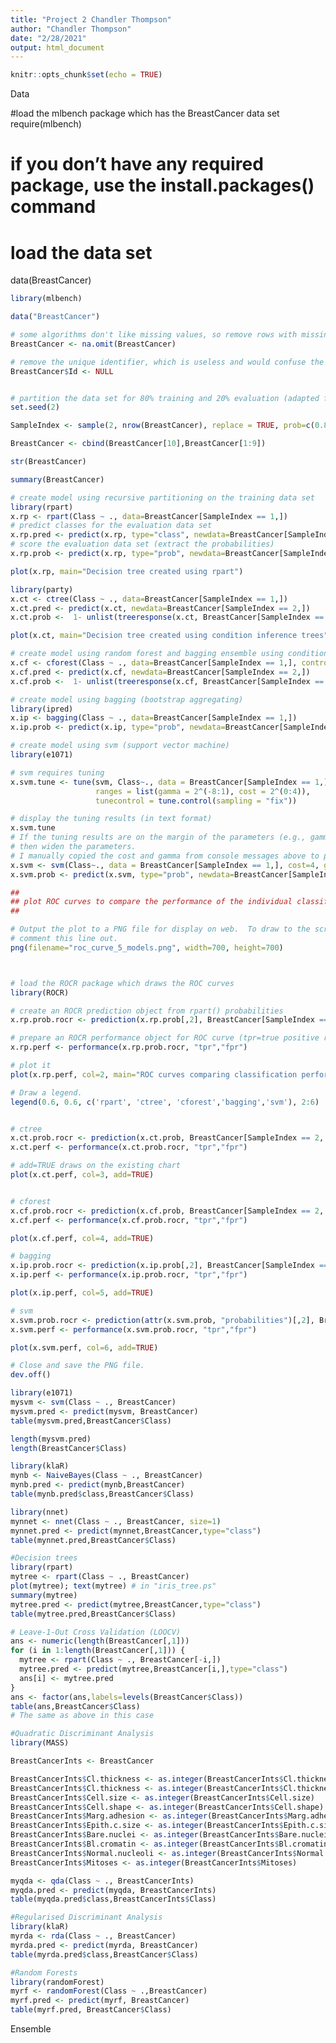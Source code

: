 ---
title: "Project 2 Chandler Thompson"
author: "Chandler Thompson"
date: "2/28/2021"
output: html_document
---

```{r setup, include=FALSE}
knitr::opts_chunk$set(echo = TRUE)
```



Data

#load the mlbench package which has the BreastCancer data set
require(mlbench)

# if you don't have any required package, use the install.packages() command
# load the data set
data(BreastCancer)


```{r}

library(mlbench)

data("BreastCancer")

# some algorithms don't like missing values, so remove rows with missing values
BreastCancer <- na.omit(BreastCancer)

# remove the unique identifier, which is useless and would confuse the machine learning algorithms
BreastCancer$Id <- NULL 


# partition the data set for 80% training and 20% evaluation (adapted from ?randomForest)
set.seed(2)

SampleIndex <- sample(2, nrow(BreastCancer), replace = TRUE, prob=c(0.8, 0.2))


```



```{r}

BreastCancer <- cbind(BreastCancer[10],BreastCancer[1:9])

str(BreastCancer)

summary(BreastCancer)

```



```{r}

# create model using recursive partitioning on the training data set
library(rpart)
x.rp <- rpart(Class ~ ., data=BreastCancer[SampleIndex == 1,])
# predict classes for the evaluation data set
x.rp.pred <- predict(x.rp, type="class", newdata=BreastCancer[SampleIndex == 2,])
# score the evaluation data set (extract the probabilities)
x.rp.prob <- predict(x.rp, type="prob", newdata=BreastCancer[SampleIndex == 2,])

plot(x.rp, main="Decision tree created using rpart")

```

```{r}

library(party)
x.ct <- ctree(Class ~ ., data=BreastCancer[SampleIndex == 1,])
x.ct.pred <- predict(x.ct, newdata=BreastCancer[SampleIndex == 2,])
x.ct.prob <-  1- unlist(treeresponse(x.ct, BreastCancer[SampleIndex == 2,]), use.names=F)[seq(1,nrow(BreastCancer[SampleIndex == 2,])*2,2)]

plot(x.ct, main="Decision tree created using condition inference trees")

```
```{r}

# create model using random forest and bagging ensemble using conditional inference trees
x.cf <- cforest(Class ~ ., data=BreastCancer[SampleIndex == 1,], control = cforest_unbiased(mtry = ncol(BreastCancer)-2))
x.cf.pred <- predict(x.cf, newdata=BreastCancer[SampleIndex == 2,])
x.cf.prob <-  1- unlist(treeresponse(x.cf, BreastCancer[SampleIndex == 2,]), use.names=F)[seq(1,nrow(BreastCancer[SampleIndex == 2,])*2,2)]

```



```{r}

# create model using bagging (bootstrap aggregating)
library(ipred)
x.ip <- bagging(Class ~ ., data=BreastCancer[SampleIndex == 1,])
x.ip.prob <- predict(x.ip, type="prob", newdata=BreastCancer[SampleIndex == 2,])


```



```{r}

# create model using svm (support vector machine)
library(e1071)

# svm requires tuning
x.svm.tune <- tune(svm, Class~., data = BreastCancer[SampleIndex == 1,],
                   ranges = list(gamma = 2^(-8:1), cost = 2^(0:4)),
                   tunecontrol = tune.control(sampling = "fix"))

# display the tuning results (in text format)
x.svm.tune
# If the tuning results are on the margin of the parameters (e.g., gamma = 2^-8), 
# then widen the parameters.
# I manually copied the cost and gamma from console messages above to parameters below.
x.svm <- svm(Class~., data = BreastCancer[SampleIndex == 1,], cost=4, gamma=0.0625, probability = TRUE)
x.svm.prob <- predict(x.svm, type="prob", newdata=BreastCancer[SampleIndex == 2,], probability = TRUE)

```



```{r}

##
## plot ROC curves to compare the performance of the individual classifiers
##

# Output the plot to a PNG file for display on web.  To draw to the screen, 
# comment this line out.
png(filename="roc_curve_5_models.png", width=700, height=700)



# load the ROCR package which draws the ROC curves
library(ROCR)

# create an ROCR prediction object from rpart() probabilities
x.rp.prob.rocr <- prediction(x.rp.prob[,2], BreastCancer[SampleIndex == 2,'Class'])

# prepare an ROCR performance object for ROC curve (tpr=true positive rate, fpr=false positive rate)
x.rp.perf <- performance(x.rp.prob.rocr, "tpr","fpr")

# plot it
plot(x.rp.perf, col=2, main="ROC curves comparing classification performance of five machine learning models")

# Draw a legend.
legend(0.6, 0.6, c('rpart', 'ctree', 'cforest','bagging','svm'), 2:6)


# ctree
x.ct.prob.rocr <- prediction(x.ct.prob, BreastCancer[SampleIndex == 2,'Class'])
x.ct.perf <- performance(x.ct.prob.rocr, "tpr","fpr")

# add=TRUE draws on the existing chart 
plot(x.ct.perf, col=3, add=TRUE)


# cforest
x.cf.prob.rocr <- prediction(x.cf.prob, BreastCancer[SampleIndex == 2,'Class'])
x.cf.perf <- performance(x.cf.prob.rocr, "tpr","fpr")

plot(x.cf.perf, col=4, add=TRUE)

# bagging
x.ip.prob.rocr <- prediction(x.ip.prob[,2], BreastCancer[SampleIndex == 2,'Class'])
x.ip.perf <- performance(x.ip.prob.rocr, "tpr","fpr")

plot(x.ip.perf, col=5, add=TRUE)

# svm
x.svm.prob.rocr <- prediction(attr(x.svm.prob, "probabilities")[,2], BreastCancer[SampleIndex == 2,'Class'])
x.svm.perf <- performance(x.svm.prob.rocr, "tpr","fpr")

plot(x.svm.perf, col=6, add=TRUE)

# Close and save the PNG file.
dev.off()


```

```{r}

library(e1071)
mysvm <- svm(Class ~ ., BreastCancer)
mysvm.pred <- predict(mysvm, BreastCancer)
table(mysvm.pred,BreastCancer$Class)

length(mysvm.pred)
length(BreastCancer$Class)


```

```{r}

library(klaR)
mynb <- NaiveBayes(Class ~ ., BreastCancer)
mynb.pred <- predict(mynb,BreastCancer)
table(mynb.pred$class,BreastCancer$Class)

```

```{r}

library(nnet)
mynnet <- nnet(Class ~ ., BreastCancer, size=1)
mynnet.pred <- predict(mynnet,BreastCancer,type="class")
table(mynnet.pred,BreastCancer$Class)

```

```{r}

#Decision trees
library(rpart)
mytree <- rpart(Class ~ ., BreastCancer)
plot(mytree); text(mytree) # in "iris_tree.ps"
summary(mytree)
mytree.pred <- predict(mytree,BreastCancer,type="class")
table(mytree.pred,BreastCancer$Class)

```
```{r}

# Leave-1-Out Cross Validation (LOOCV)
ans <- numeric(length(BreastCancer[,1]))
for (i in 1:length(BreastCancer[,1])) {
  mytree <- rpart(Class ~ ., BreastCancer[-i,])
  mytree.pred <- predict(mytree,BreastCancer[i,],type="class")
  ans[i] <- mytree.pred
}
ans <- factor(ans,labels=levels(BreastCancer$Class))
table(ans,BreastCancer$Class)
# The same as above in this case


```

```{r}

#Quadratic Discriminant Analysis
library(MASS)

BreastCancerInts <- BreastCancer

BreastCancerInts$Cl.thickness <- as.integer(BreastCancerInts$Cl.thickness)
BreastCancerInts$Cl.thickness <- as.integer(BreastCancerInts$Cl.thickness)
BreastCancerInts$Cell.size <- as.integer(BreastCancerInts$Cell.size)
BreastCancerInts$Cell.shape <- as.integer(BreastCancerInts$Cell.shape)
BreastCancerInts$Marg.adhesion <- as.integer(BreastCancerInts$Marg.adhesion)
BreastCancerInts$Epith.c.size <- as.integer(BreastCancerInts$Epith.c.size)
BreastCancerInts$Bare.nuclei <- as.integer(BreastCancerInts$Bare.nuclei)
BreastCancerInts$Bl.cromatin <- as.integer(BreastCancerInts$Bl.cromatin)
BreastCancerInts$Normal.nucleoli <- as.integer(BreastCancerInts$Normal.nucleoli)
BreastCancerInts$Mitoses <- as.integer(BreastCancerInts$Mitoses)

myqda <- qda(Class ~ ., BreastCancerInts)
myqda.pred <- predict(myqda, BreastCancerInts)
table(myqda.pred$class,BreastCancerInts$Class)


```


```{r}

#Regularised Discriminant Analysis
library(klaR)
myrda <- rda(Class ~ ., BreastCancer)
myrda.pred <- predict(myrda, BreastCancer)
table(myrda.pred$class,BreastCancer$Class)


```

```{r}

#Random Forests
library(randomForest)
myrf <- randomForest(Class ~ .,BreastCancer)
myrf.pred <- predict(myrf, BreastCancer)
table(myrf.pred, BreastCancer$Class)

```


Ensemble








